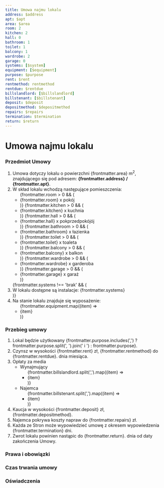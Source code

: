 ```yaml
---
title: Umowa najmu lokalu
address: $address
apt: $apt
area: $area
room: 2
kitchen: 2
hall: 0
bathroom: 1
toilet: 1
balcony: 1
wardrobe: 2
garage: 0
systems: [$system]
equipment: [$equipment]
purpose: $purpose
rent: $rent
rentmethod: rentmethod
rentdue: $rentdue
billslandlord: [$billslandlord]
billstenant: [$billstenant]
deposit: $deposit
depositmethod: $depositmethod
repairs: $repairs
termination: $termination
return: $return
---
```


# Umowa najmu lokalu

### Przedmiot Umowy

   1. Umowa dotyczy lokalu o powierzchni {frontmatter.area} m<sup>2</sup>, znajdującego się pod adresem: **{frontmatter.address} / {frontmatter.apt}**.
   1. W skład lokalu wchodzą następujące pomieszczenia:
      <ul>
      {frontmatter.room > 0 && (<li>{frontmatter.room} x pokój</li>)}
      {frontmatter.kitchen > 0 && (<li>{frontmatter.kitchen} x kuchnia</li>)}
      {frontmatter.hall > 0 && (<li>{frontmatter.hall} x pokprzedpokójój</li>)}
      {frontmatter.bathroom > 0 && (<li>{frontmatter.bathroom} x łazienka</li>)}
      {frontmatter.toilet > 0 && (<li>{frontmatter.toilet} x toaleta</li>)}
      {frontmatter.balcony > 0 && (<li>{frontmatter.balcony} x balkon</li>)}
      {frontmatter.wardrobe > 0 && (<li>{frontmatter.wardrobe} x garderoba</li>)}
      {frontmatter.garage > 0 && (<li>{frontmatter.garage} x garaż</li>)}
      </ul>
      {frontmatter.systems !== 'brak' && (<li>W lokalu dostępne są instalacje: {frontmatter.systems}</li>)}
   1. Na stanie lokalu znajduje się wyposażenie:
      <ul>
      {frontmatter.equipment.map((item) => <li>{item}</li>)}
      </ul>

### Przebieg umowy
   
   1. Lokal będzie użytkowany {frontmatter.purpose.includes(',') ? frontmatter.purpose.split(', ').join(' i ') : frontmatter.purpose}.
   1. Czynsz w wysokości {frontmatter.rent} zł, {frontmatter.rentmethod} do {frontmatter.rentdue}. dnia miesiąca.      
   1. Opłaty za media
      - Wynajmujący
         <ul>
        {frontmatter.billslandlord.split(',').map((item) => <li>{item}</li>)}
        </ul>
      - Najemca
        <ul>
        {frontmatter.billstenant.split(',').map((item) => <li>{item}</li>)}
        </ul>
   1. Kaucja w wysokości {frontmatter.deposit} zł, {frontmatter.depositmethod}.
   1. Najemca pokrywa koszty napraw do {frontmatter.repairs} zł.      
   1. Każda ze Stron może wypowiedzieć umowę z okresem wypowiedzenia {frontmatter.termination} dni.
   1. Zwrot lokalu powinien nastąpic do {frontmatter.return}. dnia od daty zakończenia Umowy.

### Prawa i obowiązki

### Czas trwania umowy

### Oświadczenia
